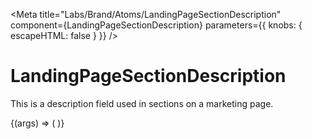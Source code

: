 
<Meta
  title="Labs/Brand/Atoms/LandingPageSectionDescription"
  component={LandingPageSectionDescription}
  parameters={{ knobs: { escapeHTML: false } }}
/>

# LandingPageSectionDescription

<StoryStatus status="unstable" />

This is a description field used in sections on a marketing page.

<Canvas withSource="open">
  <Story name="LandingPageSectionDescription">
    {(args) => (
      <LandingPageSectionDescription
        text={text(
          'markdown',
          `
## Hello World
This is markdown
          `
        )}
      />
    )}
  </Story>
</Canvas>

<Props of={LandingPageSectionDescription} />
